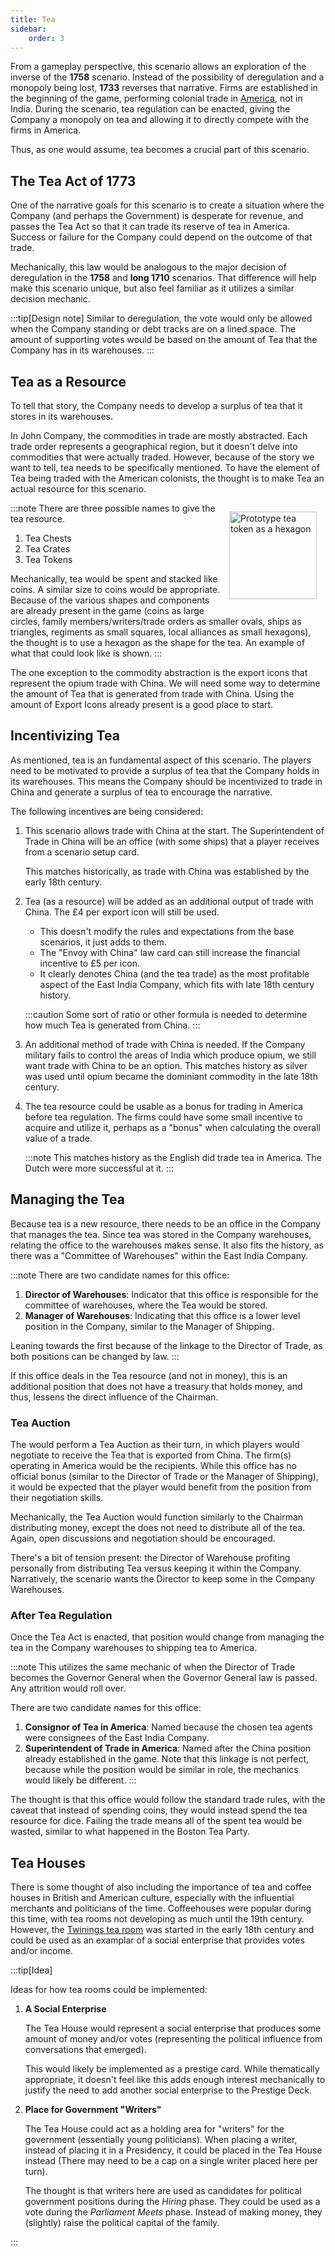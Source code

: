 ```yaml
---
title: Tea
sidebar:
    order: 3
---
```




From a gameplay perspective, this scenario allows an exploration of the inverse of the __1758__ scenario. Instead of the possibility of deregulation and a monopoly being lost, __1733__ reverses that narrative. Firms are established in the beginning of the game, performing colonial trade in [America](../america), not in India. During the scenario, tea regulation can be enacted, giving the Company a monopoly on tea and allowing it to directly compete with the firms in America.

Thus, as one would assume, tea becomes a crucial part of this scenario.

## The Tea Act of 1773

One of the narrative goals for this scenario is to create a situation where the Company (and perhaps the Government) is desperate for revenue, and passes the Tea Act so that it can trade its reserve of tea in America. Success or failure for the Company could depend on the outcome of that trade.

Mechanically, this law would be analogous to the major decision of deregulation in the __1758__ and __long 1710__ scenarios. That difference will help make this scenario unique, but also feel familiar as it utilizes a similar decision mechanic.

:::tip[Design note]
Similar to deregulation, the vote would only be allowed when the Company standing or debt tracks are on a lined space. The amount of supporting votes would be based on the amount of Tea that the Company has in its warehouses.
:::

## Tea as a Resource

To tell that story, the Company needs to develop a surplus of tea that it stores in its warehouses.

In John Company, the commodities in trade are mostly abstracted. Each trade order represents a geographical region, but it doesn't delve into commodities that were actually traded. However, because of the story we want to tell, tea needs to be specifically mentioned. To have the element of Tea being traded with the American colonists, the thought is to make Tea an actual resource for this scenario.


<Image
    src={TeaToken}
    title="Prototype tea token as a hexagon"
    alt="Prototype tea token as a hexagon"
    style="float: right; width: 10em; padding: 1em" 
/>
:::note
There are three possible names to give the tea resource.

1. Tea Chests
2. Tea Crates
3. Tea Tokens

Mechanically, tea would be spent and stacked like coins. A similar size to coins would be appropriate. Because of the various shapes and components are already present in the game (coins as large circles, family members/writers/trade orders as smaller ovals, ships as triangles, regiments as small squares, local alliances as small hexagons), the thought is to use a hexagon as the shape for the tea. An example of what that could look like is shown.
:::

The one exception to the commodity abstraction is the export icons that represent the opium trade with China. We will need some way to determine the amount of Tea that is generated from trade with China. Using the amount of Export Icons already present is a good place to start.

## Incentivizing Tea

As mentioned, tea is an fundamental aspect of this scenario. The players need to be motivated to provide a surplus of tea that the Company holds in its warehouses. This means the Company should be incentivized to trade in China and generate a surplus of tea to encourage the narrative.

The following incentives are being considered:

1. This scenario allows trade with China at the start. The Superintendent of Trade in China will be an office (with some ships) that a player receives from a scenario setup card.

    This matches historically, as trade with China was established by the early 18th century.

2. Tea (as a resource) will be added as an additional output of trade with China. The £4 per export icon will still be used.
    - This doesn't modify the rules and expectations from the base scenarios, it just adds to them.
    - The "Envoy with China" law card can still increase the financial incentive to £5 per icon.
    - It clearly denotes China (and the tea trade) as the most profitable aspect of the East India Company, which fits with late 18th century history.

    :::caution
    Some sort of ratio or other formula is needed to determine how much Tea is generated from China.
    :::

3. An additional method of trade with China is needed. If the Company military fails to control the areas of India which produce opium, we still want trade with China to be an option. This matches history as silver was used until opium became the dominiant commodity in the late 18th century.

4. The tea resource could be usable as a bonus for trading in America before tea regulation. The firms could have some small incentive to acquire and utilize it, perhaps as a "bonus" when calculating the overall value of a trade.

    :::note
    This matches history as the English did trade tea in America. The Dutch were more successful at it.
    :::

## Managing the Tea

Because tea is a new resource, there needs to be an office in the Company that manages the tea. Since tea was stored in the Company warehouses, relating the office to the warehouses makes sense. It also fits the history, as there was a "Committee of Warehouses" within the East India Company.

:::note
There are two candidate names for this office:
1. __Director of Warehouses__: Indicator that this office is responsible for the committee of warehouses, where the Tea would be stored.
2. __Manager of Warehouses__: Indicating that this office is a lower level position in the Company, similar to the Manager of Shipping.

Leaning towards the first because of the linkage to the Director of Trade, as both positions can be changed by law.
:::

If this office deals in the Tea resource (and not in money), this is an additional position that does not have a treasury that holds money, and thus, lessens the direct influence of the Chairman.

### Tea Auction

The <Role name="role.company.tea"/> would perform a Tea Auction as their turn, in which players would negotiate to receive the Tea that is exported from China. The firm(s) operating in America would be the recipients. While this office has no official bonus (similar to the Director of Trade or the Manager of Shipping), it would be expected that the player would benefit from the position from their negotiation skills.

Mechanically, the Tea Auction would function similarly to the Chairman distributing money, except the <Role name="role.company.tea"/> does not need to distribute all of the tea. Again, open discussions and negotiation should be encouraged.

There's a bit of tension present: the Director of Warehouse profiting personally from distributing Tea versus keeping it within the Company. Narratively, the scenario wants the Director to keep some in the Company Warehouses. 

### After Tea Regulation

Once the Tea Act is enacted, that position would change from managing the tea in the Company warehouses to shipping tea to America.

:::note
This utilizes the same mechanic of when the Director of Trade becomes the Governor General when the Governor General law is passed. Any attrition would roll over.

There are two candidate names for this office:
1. __Consignor of Tea in America__: Named because the chosen tea agents were consignees of the East India Company.
2. __Superintendent of Trade in America__: Named after the China position already established in the game. Note that this linkage is not perfect, because while the position would be similar in role, the mechanics would likely be different.
:::

The thought is that this office would follow the standard trade rules, with the caveat that instead of spending coins, they would instead spend the tea resource for dice. Failing the trade means all of the spent tea would be wasted, similar to what happened in the Boston Tea Party.

## Tea Houses

There is some thought of also including the importance of tea and coffee houses in British and American culture, especially with the influential merchants and politicians of the time. Coffeehouses were popular during this time, with tea rooms not developing as much until the 19th century. However, the [Twinings tea room](https://en.wikipedia.org/wiki/Twinings#History) was started in the early 18th century and could be used as an examplar of a social enterprise that provides votes and/or income.

:::tip[Idea]

Ideas for how tea rooms could be implemented:

<Steps>

1. __A Social Enterprise__

   The Tea House would represent a social enterprise that produces some amount of money and/or votes (representing the political influence from conversations that emerged).

   This would likely be implemented as a prestige card. While thematically appropriate, it doesn't feel like this adds enough interest mechanically to justify the need to add another social enterprise to the Prestige Deck.

2. __Place for Government "Writers"__

   The Tea House could act as a holding area for "writers" for the government (essentially young politicians). When placing a writer, instead of placing it in a Presidency, it could be placed in the Tea House instead (There may need to be a cap on a single writer placed here per turn).

   The thought is that writers here are used as candidates for political government positions during the _Hiring_ phase. They could be used as a vote during the _Parliament Meets_ phase. Instead of making money, they (slightly) raise the political capital of the family.

</Steps>

:::
